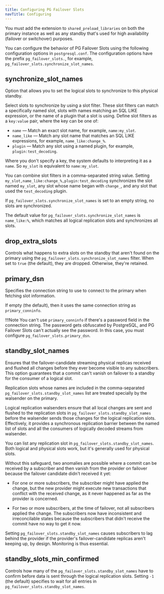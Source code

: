 ```yaml
---
title: Configuring PG Failover Slots
navTitle: Configuring
---
```


You must add the extension to `shared_preload_libraries` on both the primary instance as well as any standby that's used for high availability (failover or switchover) purposes.

You can configure the behavior of PG Failover Slots using the following configuration options in `postgresql.conf`. The configuration options have the prefix `pg_failover_slots.`, for example, `pg_failover_slots.synchronize_slot_names`.

## synchronize_slot_names
Option that allows you to set the logical slots to synchronize to this physical standby. 

Select slots to synchronize by using a slot filter. These slot filters can match a specifically named slot, slots with names matching an SQL LIKE expression, or the name of a plugin that a slot is using. Define slot filters as a `key:value` pair, where the key can be one of:

* `name` &mdash; Match an exact slot name, for example, `name:my_slot`.
* `name_like` &mdash; Match any slot name that matches an SQL LIKE expressions, for example, `name_like:change_%`.
* `plugin` &mdash; Match any slot using a named plugin, for example, `plugin:test_decoding`.

Where you don't specify a key, the system defaults to interpreting it as a `name`. So `my_slot` is equivalent to `name:my_slot`.

You can combine slot filters in a comma-separated string value. Setting `my_slot,name_like:change_%,plugin:test_decoding` synchronizes the slot named `my_slot`, any slot whose name began with `change_`, and any slot that used the `test_decoding` plugin.

If `pg_failover_slots.synchronize_slot_names` is set to an empty string, no slots are synchronized.

The default value for `pg_failover_slots.synchronize_slot_names` is `name_like:%`, which matches all logical replication slots and synchronizes all slots.

## drop_extra_slots
Controls what happens to extra slots on the standby that aren't found on the primary using the `pg_failover_slots.synchronize_slot_names` filter. When set to `true` (the default), they are dropped. Otherwise, they're retained.

## primary_dsn
Specifies the connection string to use to connect to the primary when fetching slot information.

If empty (the default), then it uses the same connection string as `primary_conninfo`.

!!!Note 
   You can't use `primary_conninfo` if there's a password field in the connection string. The password gets obfuscated by PostgreSQL, and PG Failover Slots can't actually see the password. In this case, you must configure `pg_failover_slots.primary_dsn`.

## standby_slot_names
Ensures that the failover-candidate streaming physical replicas received and flushed all changes before they ever become visible to any subscribers. This option guarantees that a commit can't vanish on failover to a standby for the consumer of a logical slot.

Replication slots whose names are included in the comma-separated `pg_failover_slots.standby_slot_names` list are treated specially by the walsender on the primary.

Logical replication walsenders ensure that all local changes are sent and flushed to the replication slots in `pg_failover_slots.standby_slot_names` before the walsender sends those changes for the logical replication slots. Effectively, it provides a synchronous replication barrier between the named list of slots and all the consumers of logically decoded streams from walsender.

You can list any replication slot in `pg_failover_slots.standby_slot_names`. Both logical and physical slots work, but it's generally used for physical slots.

Without this safeguard, two anomalies are possible where a commit can be received by a subscriber and then vanish from the provider on failover because the failover candidate didn't received it yet:

- For one or more subscribers, the subscriber might have applied the change, but the new provider might execute new transactions that conflict with the received change, as it never happened as far as the provider is concerned.

- For two or more subscribers, at the time of failover, not all subscribers applied the change. The subscribers now have inconsistent and irreconcilable states because the subscribers that didn't receive the commit have no way to get it now.

Setting `pg_failover_slots.standby_slot_names` causes subscribers to lag behind the provider if the provider's failover-candidate replicas aren't keeping up, by design. Monitoring is thus essential.

## standby_slots_min_confirmed
Controls how many of the `pg_failover_slots.standby_slot_names` have to confirm before data is sent through the logical replication slots. Setting `-1` (the default) specifies to wait for all entries in `pg_failover_slots.standby_slot_names`.
